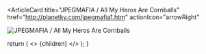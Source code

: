 <ArticleCard
  title="JPEGMAFIA / All My Heros Are Cornballs"
  href="http://planetky.com/jpegmafia1.htm"
  actionIcon="arrowRight"
>

![JPEGMAFIA / All My Heros Are Cornballs](http://planetky.com/gif/jpegmafia1L.jpg)

</ArticleCard>

  return (
    <>
      {children}
    </>
  );
}